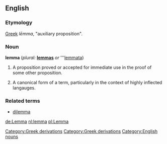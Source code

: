 ==English==
===Etymology===
[[w:Greek language|Greek]][[Category:Greek derivations]] ''lēmma'', "auxiliary proposition".
===Noun===

'''lemma''' (''plural:'' '''[[lemmas]]''' ''or'' '''[[lemmata]])

# {{mathematics}} A proposition proved or accepted for immediate use in the proof of some other proposition.
# {{linguistics}} A canonical form of a term, particularly in the context of highly inflected langauges.

===Related terms===
*[[dilemma]]

[[de:Lemma]]
[[nl:lemma]]
[[pl:Lemma]]
[[Category:Greek derivations]]
[[Category:English nouns]]